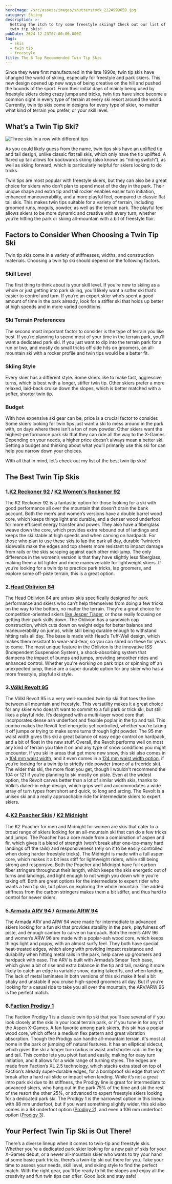```yaml
---
heroImage: /src/assets/images/shutterstock_2124999659.jpg
category: Skiing
description: >-
  Getting the itch to try some freestyle skiing? Check out our list of the best
  twin tip skis!
pubDate: 2024-12-23T07:00:00.000Z
tags:
  - skis
  - twin tip
  - freestyle
title: The 6 Top Recommended Twin Tip Skis
---
```


Since they were first manufactured in the late 1990s, twin tip skis have changed the world of skiing, especially for freestyle and park skiers. This new design opened up new ways of being creative on the hill and pushed the bounds of the sport. From their initial days of mainly being used by freestyle skiers doing crazy jumps and tricks, twin tips have since become a common sight in every type of terrain at every ski resort around the world. Currently, twin tip skis come in designs for every type of skier, no matter what kind of terrain you prefer, or your skill level.

## What’s a Twin Tip Ski?

![Three skis in a row with different tips ](/src/assets/images/twintipinarow.jpg)

As you could likely guess from the name, twin tips skis have an uplifted tip and tail design, unlike classic flat tail skis, which only have the tip uplifted. A flared up tail allows for backwards skiing (also known as “riding switch”), as well as skiing forward, which is particularly helpful for skiers looking to do tricks.

Twin tips are most popular with freestyle skiers, but they can also be a great choice for skiers who don’t plan to spend most of the day in the park. Their unique shape and extra tip and tail rocker enables easier turn initiation, enhanced maneuverability, and a more playful feel, compared to classic flat tail skis. This makes twin tips suitable for a variety of terrain, including groomed runs, moguls, powder, as well as the terrain park. The playful feel allows skiers to be more dynamic and creative with every turn, whether you’re hitting the park or skiing all-mountain with a bit of freestyle flair.

## Factors to Consider When Choosing a Twin Tip Ski

Twin tip skis come in a variety of stiffnesses, widths, and construction materials. Choosing a twin tip ski should depend on the following factors.

### Skill Level

The first thing to think about is your skill level. If you’re new to skiing as a whole or just getting into park skiing, you’ll likely want a softer ski that’s easier to control and turn. If you’re an expert skier who’s spent a good amount of time in the park already, look for a stiffer ski that holds up better at high speeds and in more varied conditions.

### Ski Terrain Preferences

The second most important factor to consider is the type of terrain you like best. If you’re planning to spend most of your time in the terrain park, you'll want a dedicated park ski. If you just want to dip into the terrain park for a run or two, and mostly do small tricks off side hits on groomers, an all-mountain ski with a rocker profile and twin tips would be a better fit.

### Skiing Style

Every skier has a different style. Some skiers like to make fast, aggressive turns, which is best with a longer, stiffer twin tip. Other skiers prefer a more relaxed, laid-back cruise down the slopes, which is better matched with a softer, shorter twin tip.

### Budget

With how expensive ski gear can be, price is a crucial factor to consider. Some skiers looking for twin tips just want a ski to mess around in the park with, on days where there isn’t a ton of new powder. Other skiers want the highest-performance park ski that they can ride all the way to the X-Games. Depending on your needs, a higher price doesn’t always mean a better ski. Setting a budget and thinking about what you’ll primarily use this ski for can help you narrow down your choices.

With all that in mind, let’s check out my list of the best twin tip skis!

## The Best Twin Tip Skis

### 1.[K2 Reckoner 92](https://www.curated.com/products/9450432/k2-reckoner-92-skis-2024-169-cm?ref=journal) / [K2 Women's Reckoner 92](https://amzn.to/40dKwxG)

The K2 Reckoner 92 is a fantastic option for those looking for a ski with good performance all over the mountain that doesn’t drain the bank account. Both the men’s and women’s versions have a double barrel wood core, which keeps things light and durable, and a denser wood underfoot for more efficient energy transfer and power. They also have a fiberglass weave down the core, which provides extra rebound out of landings and keeps the ski stable at high speeds and when carving on hardpack. For those who plan to use these skis to lap the park all day, durable Twintech sidewalls make the edges and top sheets more resistant to impact damage from rails or the skis scraping against each other mid-jump. The only difference in the women’s version is that they have slightly less fiberglass, making them a bit lighter and more maneuverable for lightweight skiers. If you’re looking for a twin tip to practice park tricks, lap groomers, and explore some off-piste terrain, this is a great option.

### 2.[Head Oblivion 84](https://amzn.to/3VWsvBs)

The Head Oblivion 84 are unisex skis specifically designed for park performance and skiers who can’t help themselves from doing a few tricks on the way to the bottom, no matter the terrain. They're a great choice for competition-oriented skiers [like Jesper Tjäder](https://www.instagram.com/p/CcLeUqbMsy1/?utm_source=ig_web_copy_link&igshid=MzRlODBiNWFlZA%3D%3D&ref=journal), or those really focusing on getting their park skills down. The Oblivion has a sandwich cap construction, which cuts down on weight edge for better balance and maneuverability on jumps, while still being durable enough to withstand hitting rails all day. The base is made with Head’s Tuff-Wall design, which makes them resistant to wear-and-tear, so you can shred on these for years to come. The most unique feature in the Oblivion is the innovative ISS (Independent Suspension System), a shock-absorbing system that dampens the impact of bumps and jumps, providing smoother rides and enhanced control. Whether you're working on park trips or spinning off an unexpected jump, these are a super durable option for any skier who has a more freestyle, playful ski style.

### 3.[Völkl Revolt 95](https://amzn.to/4fDMXOs)

The Völkl Revolt 95 is a very well-rounded twin tip ski that toes the line between all mountain and freestyle. This versatility makes it a great choice for any skier who doesn’t want to commit to a full park or trick ski, but still likes a playful ride. It’s designed with a multi-layer wood core that incorporates dense ash underfoot and flexible poplar in the tip and tail. This combo makes the Revolt feel energetic yet controlled, whether you’re taking it off jumps or trying to make some turns through light powder. The 95 mm waist width gives this ski a great balance of easy edge control on hardpack, and a bit of float in the new stuff. Overall, the Revolt performs well on most any kind of terrain you take it on and any type of snow conditions you might encounter. If you ski in areas that get more new snow, this ski also comes in a [104 mm waist width](https://www.curated.com/products/9452385/voelkl-revolt-121-skis-2024-191-cm?ref=journal), and it even comes in a [124 mm waist width option](https://www.curated.com/products/9452385/voelkl-revolt-121-skis-2024-191-cm?ref=journal), if you’re looking for a twin tip to strictly ride powder (more of a freeride ski). The wider this ski, the more float you get, though I wouldn’t recommend the 104 or 121 if you’re planning to ski mostly on piste. Even at the widest option, the Revolt carves better than a lot of similar width skis, thanks to Völkl’s dialed-in edge design, which grips well and accommodates a wide array of turn types from short and quick, to long and arcing. The Revolt is a unisex ski and a really approachable ride for intermediate skiers to expert skiers.

### 4.[K2 Poacher Skis](https://www.curated.com/products/9448917/k2-poacher-skis-2024-184-cm?ref=journal) / [K2 Midnight](https://www.curated.com/pla/6359372/k2-midnight-skis-women-s-2023-169-cm?ref=journal)

The K2 Poacher for men and Midnight for women are skis that cater to a broad range of skiers looking for an all-mountain ski that can do a few tricks and jumps. The Poacher has a core made from a combination of aspen and fir, which gives it a blend of strength (won’t break after one-too-many hard landings off the rails) and responsiveness (rely on it to be easily controlled when doing harder freestyle tricks). The Midnight is made with a full aspen core, which makes it a bit less stiff for lightweight riders, while still being strong and responsive. Both the Poacher and Midnight have full carbon fiber stringers throughout their length, which keeps the skis energetic out of turns and landings, and light enough to not weigh you down while you’re taking off. Both are great options for the intermediate to expert rider who wants a twin tip ski, but plans on exploring the whole mountain. The added stiffness from the carbon stringers makes them a bit stiffer, and thus hard to control for newer skiers.

###

### 5.[Armada ARV 94](https://www.curated.com/products/9371056/armada-arv-94-skis-2024-171-cm?ref=journal) / [Armada ARW 94](https://www.curated.com/products/9369136/armada-arw-94-skis-women-s-2024-157-cm?ref=journal)

The Armada ARV and ARW 94 were made for intermediate to advanced skiers looking for a fun ski that provides stability in the park, playfulness off piste, and enough camber to carve on hardpack. Both the men’s ARV 96 and women’s ARW 96 are made with a poplar-ash wood core, which keeps things light and poppy, with an almost surfy feel. They both have special heat-treated edges, which along with providing impact resistance and durability when hitting metal rails in the park, help carve up groomers and hardpack with ease. The ARV is built with Armada’s Smear Tech base, which gives a bit of rise and extra balance in the tip and tail, making it more likely to catch an edge in variable snow, during takeoffs, and when landing. The lack of metal laminates in both versions of this ski make it feel a bit shaky and unstable if you cruise high-speed groomers all day. But if you’re looking for a casual ride to take you all over the mountain, the ARV/ARW 96 is the perfect match.

### 6.[Faction Prodigy 1](https://www.curated.com/products/9449679/faction-prodigy-1-skis-2024-184-cm?ref=journal)

The Faction Prodigy 1 is a classic twin tip ski that you’ll see several of if you look closely at the skis in your local terrain park, or if you tune in for any of the Aspen X-Games. A fan favorite among park skiers, this ski has a poplar wood core, which offers a medium flex pattern and great vibration absorption. Though the Prodigy can handle all-mountain terrain, it's most at home in the park or jumping off natural features. It has an elliptical sidecut, which gives the ski a longer turn radius in waist and shorter radii in the top and tail. This combo lets you pivot fast and easily, making for easy turn initiation, and it allows for a wide range of turning styles. The edges are made from Faction’s XL 2.5 technology, which stacks extra steel on top of Faction’s already super-durable edges, for a bombproof ski edge that won’t break after a hard rail slide or impact when landing. While it’s not a great intro park ski due to its stiffness, the Prodigy line is great for intermediate to advanced skiers, who hang out in the park 75% of the time and ski the rest of the resort the other 25%, or advanced to expert freestyle skiers looking for a dedicated park ski. The Prodigy 1 is the narrowest option in this lineup with 88 mm underfoot, but if you want something slightly wider, this ski also comes in a 98 underfoot option ([Prodigy 2](https://www.curated.com/products/6416443/faction-prodigy-2-skis-2023-189-cm?ref=journal)), and even a 106 mm underfoot option ([Prodigy 3](https://www.curated.com/products/6415389/faction-prodigy-3-skis-2023-178-cm?ref=journal)).

## Your Perfect Twin Tip Ski is Out There!

There’s a diverse lineup when it comes to twin-tip and freestyle skis. Whether you’re a dedicated park skier looking for a new pair of skis for your X-Games debut, or a newer all-mountain skier who wants to try your hand at some basic park tricks, there’s a twin-tip ski out there for you. Take your time to assess your needs, skill level, and skiing style to find the perfect match. With the right gear, you’ll be ready to hit the slopes and enjoy all the creativity and fun twin tips can offer. Good luck and stay safe!
